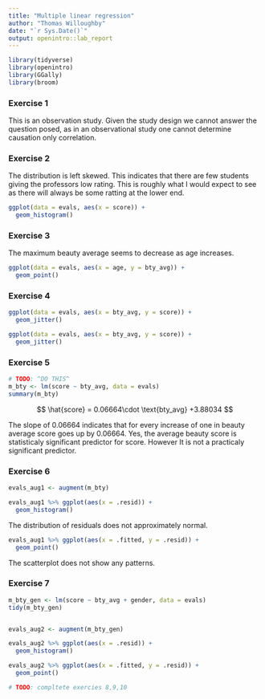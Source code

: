 ```yaml
---
title: "Multiple linear regression"
author: "Thomas Willoughby"
date: "`r Sys.Date()`"
output: openintro::lab_report
---
```


```r
library(tidyverse)
library(openintro)
library(GGally)
library(broom)
```

### Exercise 1

This is an observation study. Given the study design we cannot answer the question posed, as in an observational study one cannot determine causation only correlation.

### Exercise 2

The distribution is left skewed. This indicates that there are few students giving the professors low rating. This is roughly what I would expect to see as there will always be some ratting at the lower end.

```r
ggplot(data = evals, aes(x = score)) +
  geom_histogram()
```

### Exercise 3

The maximum beauty average seems to decrease as age increases.

```r
ggplot(data = evals, aes(x = age, y = bty_avg)) +
  geom_point()
```

### Exercise 4

```r
ggplot(data = evals, aes(x = bty_avg, y = score)) +
  geom_jitter()

ggplot(data = evals, aes(x = bty_avg, y = score)) +
  geom_jitter()
```

### Exercise 5

```r
# TODO: ^DO THIS^
m_bty <- lm(score ~ bty_avg, data = evals)
summary(m_bty)
```

$$
\hat{score} = 0.06664\cdot \text{bty_avg} +3.88034
$$

The slope of 0.06664 indicates that for every increase of one in beauty average score goes up by 0.06664. Yes, the average beauty score is statisticaly significant predictor for score. However It is not a practicaly significant predictor.

### Exercise 6

```r
evals_aug1 <- augment(m_bty)

evals_aug1 %>% ggplot(aes(x = .resid)) +
  geom_histogram()
```

The distribution of residuals does not approximately normal.

```r
evals_aug1 %>% ggplot(aes(x = .fitted, y = .resid)) +
  geom_point()
```

The scatterplot does not show any patterns.

### Exercise 7

```r
m_bty_gen <- lm(score ~ bty_avg + gender, data = evals)
tidy(m_bty_gen)


evals_aug2 <- augment(m_bty_gen)

evals_aug2 %>% ggplot(aes(x = .resid)) +
  geom_histogram()

evals_aug2 %>% ggplot(aes(x = .fitted, y = .resid)) +
  geom_point()

# TODO: compltete exercies 8,9,10
```
